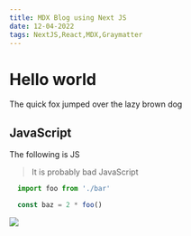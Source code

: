 ```yaml
---
title: MDX Blog using Next JS
date: 12-04-2022
tags: NextJS,React,MDX,Graymatter
---
```





# Hello world

The quick fox jumped over the lazy brown dog

## JavaScript

The following is JS

> It is probably bad JavaScript

```js
  import foo from './bar'

  const baz = 2 * foo()

```

<img src="/house.webp"  />